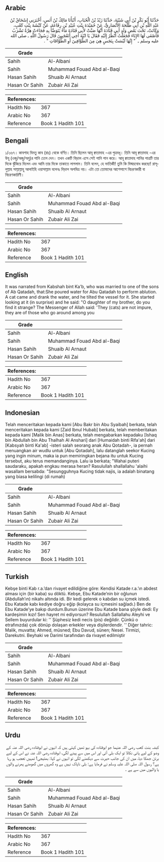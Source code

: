 ## Arabic


<div dir="rtl" lang="ar" style={{fontSize:'larger',backgroundColor:'#f8f9fa',padding:20}}>
حَدَّثَنَا أَبُو بَكْرِ بْنُ أَبِي شَيْبَةَ، حَدَّثَنَا زَيْدُ بْنُ الْحُبَابِ، أَنْبَأَنَا مَالِكُ بْنُ أَنَسٍ، أَخْبَرَنِي إِسْحَاقُ بْنُ عَبْدِ اللَّهِ بْنِ أَبِي طَلْحَةَ الأَنْصَارِيُّ، عَنْ حُمَيْدَةَ بِنْتِ عُبَيْدِ بْنِ رِفَاعَةَ، عَنْ كَبْشَةَ بِنْتِ كَعْبٍ، وَكَانَتْ، تَحْتَ بَعْضِ وَلَدِ أَبِي قَتَادَةَ أَنَّهَا صَبَّتْ لأَبِي قَتَادَةَ مَاءً يَتَوَضَّأُ بِهِ فَجَاءَتْ هِرَّةٌ تَشْرَبُ فَأَصْغَى لَهَا الإِنَاءَ فَجَعَلْتُ أَنْظُرُ إِلَيْهِ فَقَالَ يَا ابْنَةَ أَخِي أَتَعْجَبِينَ قَالَ رَسُولُ اللَّهِ ـ صلى الله عليه وسلم ـ ‏ "‏ إِنَّهَا لَيْسَتْ بِنَجَسٍ هِيَ مِنَ الطَّوَّافِينَ أَوِ الطَّوَّافَاتِ ‏"‏ ‏.‏
</div>
<div style={{backgroundColor:'#f8f9fa',padding:20, marginBottom: 10}}><table> <thead> <tr> <th>Grade</th> <th></th> </tr> </thead> <tbody> <tr><td>Sahih</td><td>Al-Albani</td></tr><tr><td>Sahih</td><td>Muhammad Fouad Abd al-Baqi</td></tr><tr><td>Hasan Sahih</td><td>Shuaib Al Arnaut</td></tr><tr><td>Hasan Or Sahih</td><td>Zubair Ali Zai</td></tr></tbody></table><table> <thead> <tr> <th>References:</th> <th></th> </tr> </thead> <tbody><tr><td>Hadith No</td><td>367</td></tr><tr><td>Arabic No</td><td>367</td></tr><tr><td>Reference</td><td>Book 1 Hadith 101</td></tr></tbody></table></div>

## Bengali


<div dir="ltr" lang="bn" style={{fontSize:'larger',backgroundColor:'#f8f9fa',padding:20}}>
১/৩৬৭। কাবশাহ বিনতু কাব (রাঃ) থেকে বর্ণিত। তিনি ছিলেন আবূ ক্বাতাদাহ -এর পুত্রবধূ। তিনি আবূ ক্বাতাদাহ -এর উযূ (ওজু/অজু/অযু)র পানি ঢেলে দেন। তখন একটি বিড়াল এসে সেই পানি পান করে। আবূ ক্বাতাদাহ পানির পাত্রটি তার দিকে ঝুঁকিয়ে দিলেন এবং আমি তার দিকে তাকাতে লাগলাম। তিনি বলেন, হে ভাতিজী! তুমি কি বিস্ময়বোধ করছো! রাসূলুল্লাহ সাল্লাল্লাহু আলাইহি ওয়াসাল্লাম বলেনঃ বিড়াল অপবিত্র নয়। এটা তো তোমাদের আশেপাশে বিচরণকারী বা বিচরণকারিণী।
</div>
<div style={{backgroundColor:'#f8f9fa',padding:20, marginBottom: 10}}><table> <thead> <tr> <th>Grade</th> <th></th> </tr> </thead> <tbody> <tr><td>Sahih</td><td>Al-Albani</td></tr><tr><td>Sahih</td><td>Muhammad Fouad Abd al-Baqi</td></tr><tr><td>Hasan Sahih</td><td>Shuaib Al Arnaut</td></tr><tr><td>Hasan Or Sahih</td><td>Zubair Ali Zai</td></tr></tbody></table><table> <thead> <tr> <th>References:</th> <th></th> </tr> </thead> <tbody><tr><td>Hadith No</td><td>367</td></tr><tr><td>Arabic No</td><td>367</td></tr><tr><td>Reference</td><td>Book 1 Hadith 101</td></tr></tbody></table></div>

## English


<div dir="ltr" lang="en" style={{fontSize:'larger',backgroundColor:'#f8f9fa',padding:20}}>
It was narrated from Kabshah bint Ka'b, who was married to one of the sons of Ab Qatadah, that:She poured water for Abu Qatadah to perform ablution. A cat came and drank the water, and he tilted the vessel for it. She started looking at it (in surprise) and he said: "O daughter of my brother, do you find it strange? The Messenger of Allah said: 'They (cats) are not impure, they are of those who go around among you
</div>
<div style={{backgroundColor:'#f8f9fa',padding:20, marginBottom: 10}}><table> <thead> <tr> <th>Grade</th> <th></th> </tr> </thead> <tbody> <tr><td>Sahih</td><td>Al-Albani</td></tr><tr><td>Sahih</td><td>Muhammad Fouad Abd al-Baqi</td></tr><tr><td>Hasan Sahih</td><td>Shuaib Al Arnaut</td></tr><tr><td>Hasan Or Sahih</td><td>Zubair Ali Zai</td></tr></tbody></table><table> <thead> <tr> <th>References:</th> <th></th> </tr> </thead> <tbody><tr><td>Hadith No</td><td>367</td></tr><tr><td>Arabic No</td><td>367</td></tr><tr><td>Reference</td><td>Book 1 Hadith 101</td></tr></tbody></table></div>

## Indonesian


<div dir="ltr" lang="id" style={{fontSize:'larger',backgroundColor:'#f8f9fa',padding:20}}>
Telah menceritakan kepada kami [Abu Bakr bin Abu Syaibah] berkata, telah menceritakan kepada kami [Zaid Ibnul Hubab] berkata, telah memberitakan kepada kami [Malik bin Anas] berkata, telah mengabarkan kepadaku [Ishaq bin Abdullah bin Abu Thalhah Al Anshari] dari [Humaidah binti Rifa'ah] dari [Kabsyah binti Ka'ab] -isteri salah seorang anak Abu Qotadah-, ia pernah menuangkan air wudlu untuk [Abu Qotadah], lalu datanglah seekor Kucing yang ingin minum, maka ia pun memiringkan bejana itu untuk Kucing tersebut, aku terus memandanginya. Lalu ia berkata; "Wahai puteri saudaraku, apakah engkau merasa heran? Rasulullah shallallahu 'alaihi wasallam bersabda: "Sesungguhnya Kucing tidak najis, ia adalah binatang yang biasa kelilingi (di rumah)
</div>
<div style={{backgroundColor:'#f8f9fa',padding:20, marginBottom: 10}}><table> <thead> <tr> <th>Grade</th> <th></th> </tr> </thead> <tbody> <tr><td>Sahih</td><td>Al-Albani</td></tr><tr><td>Sahih</td><td>Muhammad Fouad Abd al-Baqi</td></tr><tr><td>Hasan Sahih</td><td>Shuaib Al Arnaut</td></tr><tr><td>Hasan Or Sahih</td><td>Zubair Ali Zai</td></tr></tbody></table><table> <thead> <tr> <th>References:</th> <th></th> </tr> </thead> <tbody><tr><td>Hadith No</td><td>367</td></tr><tr><td>Arabic No</td><td>367</td></tr><tr><td>Reference</td><td>Book 1 Hadith 101</td></tr></tbody></table></div>

## Turkish


<div dir="ltr" lang="tr" style={{fontSize:'larger',backgroundColor:'#f8f9fa',padding:20}}>
Kebşe binti Kab r.a.’dan rivayet edildiğine göre: Kendisi Katade r.a.’ın abdest alması için (bir kaba) su döktü. Kebşe, Ebu Katade’nin bir oğlunun (Abdullah’ın) nikahı altında idi. Bir kedi gelerek o kabdan su içmek istedi. Ebu Katade kabı kediye doğru eğip (kolayca su içmesini sağladı.) Ben de Ebu Katade’ye bakıp durdum.Bunun üzerine Ebu Katade bana şöyle dedi: Ey kardeşimin kızı! Sen hayret mi ediyorsun? Resulullah Sallallahu Aleyhi ve Sellem buyurdular ki: '' Şüphesiz kedi necis (pis) değildir. Çünkü o etrafınızda) çok dönüp dolaşan erkekler veya dişilerdendir. '' Diğer tahric: Malik, muvatta; Ahmed, müsned; Ebu Davud, sünen; Nesei. Tirmizi, Darekutni. Beyhaki ve Darimi tarafından da rivayet edilmiştir
</div>
<div style={{backgroundColor:'#f8f9fa',padding:20, marginBottom: 10}}><table> <thead> <tr> <th>Grade</th> <th></th> </tr> </thead> <tbody> <tr><td>Sahih</td><td>Al-Albani</td></tr><tr><td>Sahih</td><td>Muhammad Fouad Abd al-Baqi</td></tr><tr><td>Hasan Sahih</td><td>Shuaib Al Arnaut</td></tr><tr><td>Hasan Or Sahih</td><td>Zubair Ali Zai</td></tr></tbody></table><table> <thead> <tr> <th>References:</th> <th></th> </tr> </thead> <tbody><tr><td>Hadith No</td><td>367</td></tr><tr><td>Arabic No</td><td>367</td></tr><tr><td>Reference</td><td>Book 1 Hadith 101</td></tr></tbody></table></div>

## Urdu


<div dir="rtl" lang="ur" style={{fontSize:'larger',backgroundColor:'#f8f9fa',padding:20}}>
کبشہ بنت کعب رضی اللہ عنہما جو ابوقتادہ کی بہو تھیں کہتی ہیں کہ انہوں نے ابوقتادہ رضی اللہ عنہ کے وضو کے لیے پانی نکالا تو ایک بلی آئی اور اس میں سے پینے لگی، ابوقتادہ رضی اللہ عنہ نے اس کے لیے برتن جھکا دیا، میں ان کی جانب حیرت سے دیکھنے لگی تو انہوں نے کہا: بھتیجی! تمہیں تعجب ہو رہا ہے؟ رسول اللہ صلی اللہ علیہ وسلم نے فرمایا ہے: بلی ناپاک نہیں ہے وہ گھروں میں گھومنے پھرنے والوں یا والیوں میں سے ہے ۔
</div>
<div style={{backgroundColor:'#f8f9fa',padding:20, marginBottom: 10}}><table> <thead> <tr> <th>Grade</th> <th></th> </tr> </thead> <tbody> <tr><td>Sahih</td><td>Al-Albani</td></tr><tr><td>Sahih</td><td>Muhammad Fouad Abd al-Baqi</td></tr><tr><td>Hasan Sahih</td><td>Shuaib Al Arnaut</td></tr><tr><td>Hasan Or Sahih</td><td>Zubair Ali Zai</td></tr></tbody></table><table> <thead> <tr> <th>References:</th> <th></th> </tr> </thead> <tbody><tr><td>Hadith No</td><td>367</td></tr><tr><td>Arabic No</td><td>367</td></tr><tr><td>Reference</td><td>Book 1 Hadith 101</td></tr></tbody></table></div>